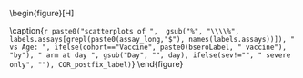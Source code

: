 \begin{figure}[H]
\center

\includegraphics[width=1\textwidth]{`r here("cor_graphical", "output", attr(config,"config"), COR, paste0("scatter_", assay, "_", cohort, "_", day, "_", study_name, ".pdf"))`}

\caption{`r paste0("scatterplots of ",  gsub("%", "\\\\%", labels.assays[grepl(paste0(assay_long,"$"), names(labels.assays))]), " vs Age: ", ifelse(cohort=="Vaccine", paste0(bseroLabel, " vaccine"), "by"), " arm at day ", gsub("Day", "", day), ifelse(sev!="", " severe only", ""), COR_postfix_label)`}
\end{figure}

\hphantom{Random text to appease the latex god}



